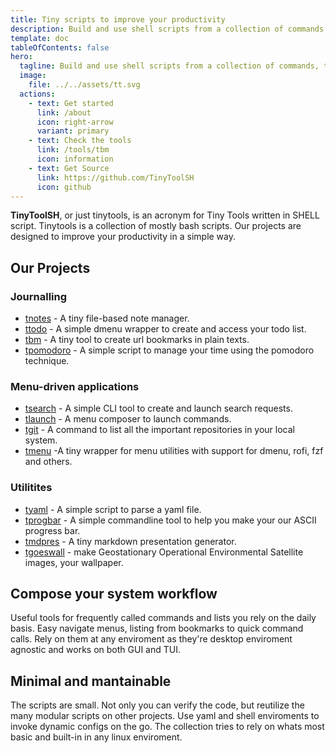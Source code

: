 ```yaml
---
title: Tiny scripts to improve your productivity
description: Build and use shell scripts from a collection of commands, to build menus, actions, and everything we could pack in tiny scripts.
template: doc
tableOfContents: false
hero:
  tagline: Build and use shell scripts from a collection of commands, to build menus, actions, and everything we could pack in tiny scripts
  image:
    file: ../../assets/tt.svg
  actions:
    - text: Get started
      link: /about
      icon: right-arrow
      variant: primary	  
    - text: Check the tools
      link: /tools/tbm
      icon: information
    - text: Get Source
      link: https://github.com/TinyToolSH
      icon: github
---
```



**TinyToolSH**, or just tinytools, is an acronym for Tiny Tools written in SHELL script.
Tinytools is a collection of mostly bash scripts. Our projects are designed to improve your productivity in a simple way.

## Our Projects

### Journalling
* [tnotes](https://github.com/TinyToolSH/tnotes) - A tiny file-based note manager.
* [ttodo](https://github.com/TinyToolSH/ttodo) - A simple dmenu wrapper to create and access your todo list.
* [tbm](https://github.com/TinyToolSH/tbm) - A tiny tool to create url bookmarks in plain texts.
* [tpomodoro](https://github.com/TinyToolSH/tpomodoro) - A simple script to manage your time using the pomodoro technique.

### Menu-driven applications
* [tsearch](https://github.com/TinyToolSH/tsearch) - A simple CLI tool to create and launch search requests.
* [tlaunch](https://github.com/TinyToolSH/tlaunch) - A menu composer to launch commands.
* [tgit](https://github.com/TinyToolSH/tgit) - A command to list all the important repositories in your local system.
* [tmenu](https://github.com/TinyToolSH/tlaunch) -A tiny wrapper for menu utilities with support for dmenu, rofi, fzf and others.

### Utilitites
* [tyaml](https://github.com/TinyToolSH/tyaml) - A simple script to parse a yaml file.
* [tprogbar](https://github.com/TinyToolSH/tprogbar) - A simple commandline tool to help you make your our ASCII progress bar.
* [tmdpres](https://github.com/TinyToolSH/tmdpres) - A tiny markdown presentation generator.
* [tgoeswall](https://github.com/TinyToolSH/tgoeswall) - make Geostationary Operational Environmental Satellite images, your wallpaper.


## Compose your system workflow
<CardGrid stagger>
	<Card title="Commands to shortcut to" icon="star">
		Useful tools for frequently called commands and lists you rely on the daily basis. 
	</Card>
	<Card title="Quick menus for the system" icon="bars">
		Easy navigate menus, listing from bookmarks to quick command calls.   
	</Card>
	<Card title="From any GUI to TUI" icon="laptop">
		Rely on them at any enviroment as they're desktop enviroment agnostic and works on both GUI and TUI.
	</Card>
</CardGrid>

## Minimal and mantainable
<CardGrid stagger>
	<Card title="Hackable and extensible" icon="puzzle">
		The scripts are small. Not only you can verify the code, but reutilize the many modular scripts on other projects. 
	</Card>
	<Card title="Easy and portable configs" icon="setting">
		Use yaml and shell enviroments to invoke dynamic configs on the go.
	</Card>
	<Card title="POSIX compliant and small in dependency" icon="open-book">
		The collection tries to rely on whats most basic and built-in in any linux enviroment.
	</Card>
</CardGrid>
